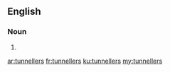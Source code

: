 ==English==

===Noun===
{{head|en}}

# {{plural of|tunneller}}

[[ar:tunnellers]]
[[fr:tunnellers]]
[[ku:tunnellers]]
[[my:tunnellers]]